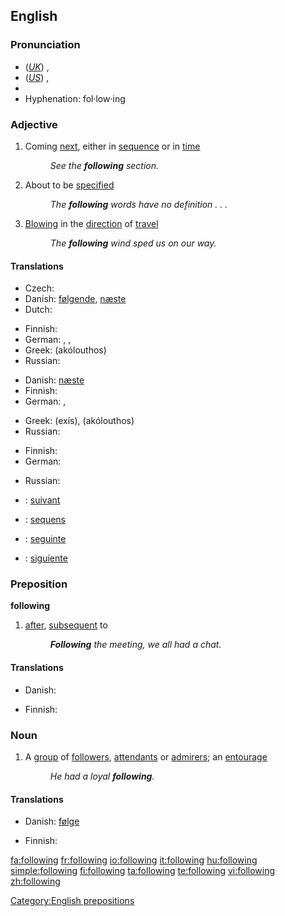 ==English==

{{rank|business|mean|manner|385|following|fell|different|care}}

===Pronunciation===
* (''[[Received Pronunciation|UK]]'') {{IPA|/ˈfɒləʊɪŋ/}}, {{SAMPA|/"fQl@UIN/}}
* (''[[General American|US]]'') {{IPA|/ˈfɑloʊɪŋ/}}, {{SAMPA|/"fAloUIN/}}
* {{audio|en-us-following.ogg|Audio (US)}}
* Hyphenation: fol&middot;low&middot;ing

===Adjective===
{{en-adj|-}}

# Coming [[next]], either in [[sequence]] or in [[time]]
#: ''See the '''following''' section.''
# About to be [[specified]]
#: ''The '''following''' words have no definition . . .''
# {{context|of a wind}} [[blowing|Blowing]] in the [[direction]] of [[travel]]
#: ''The '''following''' wind sped us on our way.''

====Translations====
{{trans-top|next in sequence or time}}
* Czech: {{t-|cs|následující}}
* Danish: [[følgende]], [[næste]]
* Dutch: {{t+|nl|volgende}}
{{trans-mid}}
* Finnish: {{t|fi|seuraava}}
* German: {{t+|de|folgend}}, {{t+|de|anschließend}}, {{t+|de|nachstehend}}
* Greek: {{t|el|ακόλουθος|m|sc=Grek}} (akólouthos)
* Russian: {{t+|ru|следующий|tr=sl'édujuš'ij|sc=Cyrl}}
{{trans-bottom}}

{{trans-top|to be specified}}
* Danish: [[næste]]
* Finnish: {{t|fi|seuraava}}
* German: {{t+|de|folgend}}, {{t+|de|nachstehend}}
{{trans-mid}}
* Greek: {{t|el|εξής|sc=Grek}} (exís), {{t|el|ακόλουθος|m|sc=Grek}} (akólouthos)
* Russian: {{t+|ru|следующий|tr=sl'édujuš'ij|sc=Cyrl}}
{{trans-bottom}}

{{trans-top|wind blowing in the direction of travel}}
* Finnish: {{t|fi|myötäinen}}
* German: {{t+|de|folgend}}
{{trans-mid}}
* Russian: {{t|ru|попутный|tr=popútnyj|sc=Cyrl}}
{{trans-bottom}}

{{checktrans-top}}
* {{ttbc|French}}: [[suivant]]
{{checktrans-mid}}
* {{ttbc|Latin}}: [[sequens]]
* {{ttbc|Portuguese}}: [[seguinte]]
* {{ttbc|Spanish}}: [[siguiente]]
{{checktrans-bottom}}

===Preposition===
'''following'''

# [[after]], [[subsequent]] to
#: '' '''Following''' the meeting, we all had a chat.''

====Translations====
{{trans-top|subsequent to}}
* Danish: {{t|da|efter}}
{{trans-mid}}
* Finnish: {{t|fi|jälkeen}}
{{trans-bottom}}

===Noun===
{{en-noun}}

# A [[group]] of [[follower]]s, [[attendant]]s or [[admirer]]s; an [[entourage]]
#: ''He had a loyal '''following'''.''

====Translations====
{{trans-top|group of followers}}
* Danish: [[følge]] {{n}}
{{trans-mid}}
* Finnish: {{t|fi|kannattajakunta}}
{{trans-bottom}}

[[Category:English prepositions]]

[[fa:following]]
[[fr:following]]
[[io:following]]
[[it:following]]
[[hu:following]]
[[simple:following]]
[[fi:following]]
[[ta:following]]
[[te:following]]
[[vi:following]]
[[zh:following]]